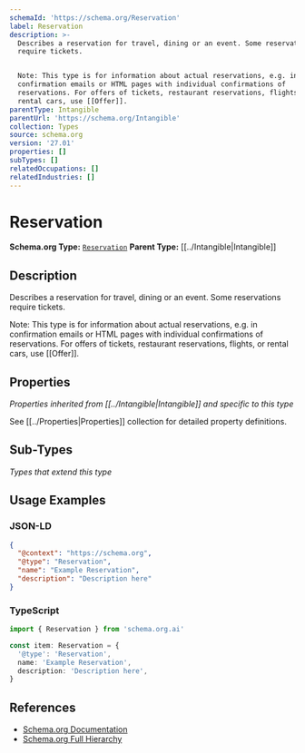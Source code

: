 ```yaml
---
schemaId: 'https://schema.org/Reservation'
label: Reservation
description: >-
  Describes a reservation for travel, dining or an event. Some reservations
  require tickets.


  Note: This type is for information about actual reservations, e.g. in
  confirmation emails or HTML pages with individual confirmations of
  reservations. For offers of tickets, restaurant reservations, flights, or
  rental cars, use [[Offer]].
parentType: Intangible
parentUrl: 'https://schema.org/Intangible'
collection: Types
source: schema.org
version: '27.01'
properties: []
subTypes: []
relatedOccupations: []
relatedIndustries: []
---
```

# Reservation

**Schema.org Type:** [`Reservation`](https://schema.org/Reservation)
**Parent Type:** [[../Intangible|Intangible]]

## Description

Describes a reservation for travel, dining or an event. Some reservations require tickets.

Note: This type is for information about actual reservations, e.g. in confirmation emails or HTML pages with individual confirmations of reservations. For offers of tickets, restaurant reservations, flights, or rental cars, use [[Offer]].

## Properties

*Properties inherited from [[../Intangible|Intangible]] and specific to this type*

See [[../Properties|Properties]] collection for detailed property definitions.

## Sub-Types

*Types that extend this type*

## Usage Examples

### JSON-LD

```json
{
  "@context": "https://schema.org",
  "@type": "Reservation",
  "name": "Example Reservation",
  "description": "Description here"
}
```

### TypeScript

```typescript
import { Reservation } from 'schema.org.ai'

const item: Reservation = {
  '@type': 'Reservation',
  name: 'Example Reservation',
  description: 'Description here',
}
```

## References

- [Schema.org Documentation](https://schema.org/Reservation)
- [Schema.org Full Hierarchy](https://schema.org/docs/full.html)
